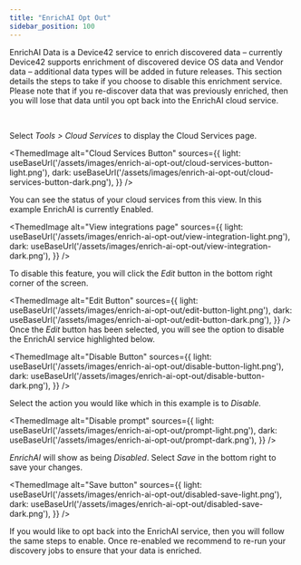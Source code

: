 ```yaml
---
title: "EnrichAI Opt Out"
sidebar_position: 100
---
```



EnrichAI Data is a Device42 service to enrich discovered data – currently Device42 supports enrichment of discovered device OS data and Vendor data – additional data types will be added in future releases. This section details the steps to take if you choose to disable this enrichment service. Please note that if you re-discover data that was previously enriched, then you will lose that data until you opt back into the EnrichAI cloud service.

 

Select _Tools > Cloud Services_ to display the Cloud Services page.

<ThemedImage
  alt="Cloud Services Button"
  sources={{
    light: useBaseUrl('/assets/images/enrich-ai-opt-out/cloud-services-button-light.png'),
    dark: useBaseUrl('/assets/images/enrich-ai-opt-out/cloud-services-button-dark.png'),
  }}
/>

You can see the status of your cloud services from this view. In this example EnrichAI is currently Enabled.

<ThemedImage
  alt="View integrations page"
  sources={{
    light: useBaseUrl('/assets/images/enrich-ai-opt-out/view-integration-light.png'),
    dark: useBaseUrl('/assets/images/enrich-ai-opt-out/view-integration-dark.png'),
  }}
/>

To disable this feature, you will click the _Edit_ button in the bottom right corner of the screen.

<ThemedImage
  alt="Edit Button"
  sources={{
    light: useBaseUrl('/assets/images/enrich-ai-opt-out/edit-button-light.png'),
    dark: useBaseUrl('/assets/images/enrich-ai-opt-out/edit-button-dark.png'),
  }}
/>
Once the _Edit_ button has been selected, you will see the option to disable the EnrichAI service highlighted below.

<ThemedImage
  alt="Disable Button"
  sources={{
    light: useBaseUrl('/assets/images/enrich-ai-opt-out/disable-button-light.png'),
    dark: useBaseUrl('/assets/images/enrich-ai-opt-out/disable-button-dark.png'),
  }}
/>

Select the action you would like which in this example is to _Disable._

<ThemedImage
  alt="Disable prompt"
  sources={{
    light: useBaseUrl('/assets/images/enrich-ai-opt-out/prompt-light.png'),
    dark: useBaseUrl('/assets/images/enrich-ai-opt-out/prompt-dark.png'),
  }}
/>

_EnrichAI_ will show as being _Disabled_. Select _Save_ in the bottom right to save your changes.

<ThemedImage
  alt="Save button"
  sources={{
    light: useBaseUrl('/assets/images/enrich-ai-opt-out/disabled-save-light.png'),
    dark: useBaseUrl('/assets/images/enrich-ai-opt-out/disabled-save-dark.png'),
  }}
/>

If you would like to opt back into the EnrichAI service, then you will follow the same steps to enable. Once re-enabled we recommend to re-run your discovery jobs to ensure that your data is enriched.
